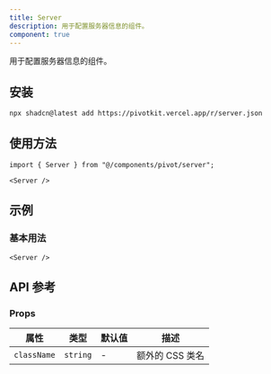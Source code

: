 ```yaml
---
title: Server
description: 用于配置服务器信息的组件。
component: true
---
```


用于配置服务器信息的组件。

<ComponentPreview name="server-demo" />

## 安装

```bash
npx shadcn@latest add https://pivotkit.vercel.app/r/server.json
```

## 使用方法

```tsx
import { Server } from "@/components/pivot/server";
```

```tsx
<Server />
```

## 示例

### 基本用法

```tsx
<Server />
```

## API 参考

### Props

| 属性        | 类型     | 默认值 | 描述            |
| ----------- | -------- | ------ | --------------- |
| `className` | `string` | -      | 额外的 CSS 类名 |
